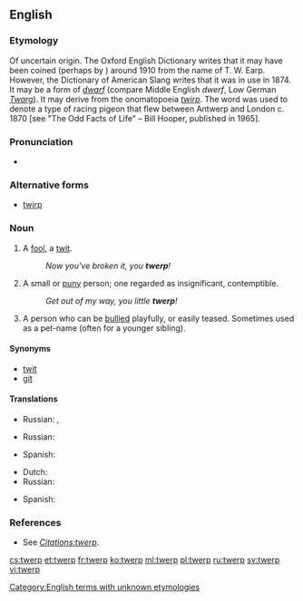 ==English==

===Etymology===
Of uncertain origin. The Oxford English Dictionary writes that it may have been coined (perhaps by {{w|J. R. R. Tolkien}}) around 1910 from the name of T. W. Earp. However, the Dictionary of American Slang writes that it was in use in 1874. It may be a form of ''[[dwarf]]'' (compare Middle English ''dwerf'', Low German ''[[Twarg]]''). It may derive from the onomatopoeia ''[[twirp]]''.
The word was used to denote a type of racing pigeon that flew between Antwerp and London c. 1870 [see "The Odd Facts of Life" – Bill Hooper, published in 1965].

===Pronunciation===
* {{rhymes|ɜː(r)p}}

===Alternative forms===
* [[twirp]]

===Noun===
{{en-noun}}

# {{context|UK|colloquial|lang=en}} A [[fool]], a [[twit]].
#: ''Now you've broken it, you '''twerp'''!''
# {{context|US|colloquial|lang=en}} A small or [[puny]] person; one regarded as insignificant, contemptible.
#: ''Get out of my way, you little '''twerp'''!''
# {{context|US|colloquial|lang=en}} A person who can be [[bully|bullied]] playfully, or easily teased. Sometimes used as a pet-name (often for a younger sibling).

====Synonyms====
* [[twit]]
* [[git]]

====Translations====
{{trans-top|a foot, a twit}}
* Russian: {{t+|ru|дурак|m|tr=durák}}, {{t+|ru|тупица|m|f|tr=tupíca}}
{{trans-mid}}
{{trans-bottom}}

{{trans-top|a small or puny person; one regarded as insignificant, contemptible}}
* Russian: {{t+|ru|ничтожество|n|tr=ničtóžestvo}}
{{trans-mid}}
* Spanish: {{t+|es|pendejo|m}}
{{trans-bottom}}

{{trans-top|a person who can be bullied playfully, or easily teased}}
* Dutch: {{t+|nl|ettertje}}
* Russian: {{t+|ru|простофиля|m|f|tr=prostofílja|sc=Cyrl}}
{{trans-mid}}
* Spanish: {{t+|es|pendejo|m}}
{{trans-bottom}}

===References===
* See ''[[Citations:twerp]]''.
<!--* SOED-->

[[Category:English terms with unknown etymologies]]

[[cs:twerp]]
[[et:twerp]]
[[fr:twerp]]
[[ko:twerp]]
[[ml:twerp]]
[[pl:twerp]]
[[ru:twerp]]
[[sv:twerp]]
[[vi:twerp]]